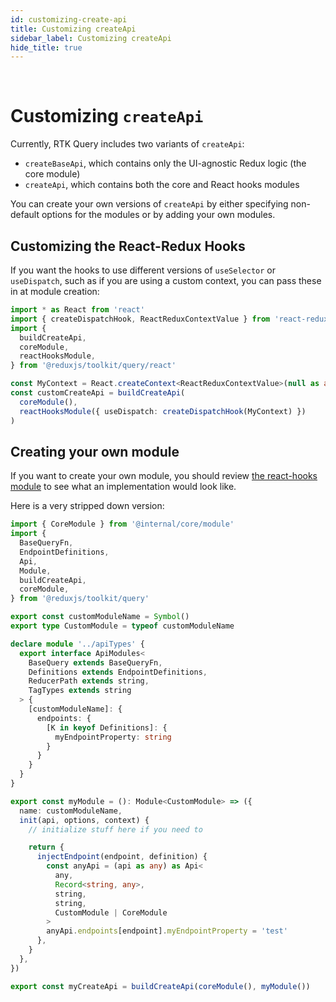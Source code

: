 ```yaml
---
id: customizing-create-api
title: Customizing createApi
sidebar_label: Customizing createApi
hide_title: true
---
```


&nbsp;

# Customizing `createApi`

Currently, RTK Query includes two variants of `createApi`:

- `createBaseApi`, which contains only the UI-agnostic Redux logic (the core module)
- `createApi`, which contains both the core and React hooks modules

You can create your own versions of `createApi` by either specifying non-default options for the modules or by adding your own modules.

## Customizing the React-Redux Hooks

If you want the hooks to use different versions of `useSelector` or `useDispatch`, such as if you are using a custom context, you can pass these in at module creation:

```ts
import * as React from 'react'
import { createDispatchHook, ReactReduxContextValue } from 'react-redux'
import {
  buildCreateApi,
  coreModule,
  reactHooksModule,
} from '@reduxjs/toolkit/query/react'

const MyContext = React.createContext<ReactReduxContextValue>(null as any)
const customCreateApi = buildCreateApi(
  coreModule(),
  reactHooksModule({ useDispatch: createDispatchHook(MyContext) })
)
```

## Creating your own module

If you want to create your own module, you should review [the react-hooks module](https://github.com/reduxjs/redux-toolkit/blob/b74a52935a5840bebca5acdc8e2265e3b6497afa/src/query/react/module.ts) to see what an implementation would look like.

Here is a very stripped down version:

```ts no-transpile
import { CoreModule } from '@internal/core/module'
import {
  BaseQueryFn,
  EndpointDefinitions,
  Api,
  Module,
  buildCreateApi,
  coreModule,
} from '@reduxjs/toolkit/query'

export const customModuleName = Symbol()
export type CustomModule = typeof customModuleName

declare module '../apiTypes' {
  export interface ApiModules<
    BaseQuery extends BaseQueryFn,
    Definitions extends EndpointDefinitions,
    ReducerPath extends string,
    TagTypes extends string
  > {
    [customModuleName]: {
      endpoints: {
        [K in keyof Definitions]: {
          myEndpointProperty: string
        }
      }
    }
  }
}

export const myModule = (): Module<CustomModule> => ({
  name: customModuleName,
  init(api, options, context) {
    // initialize stuff here if you need to

    return {
      injectEndpoint(endpoint, definition) {
        const anyApi = (api as any) as Api<
          any,
          Record<string, any>,
          string,
          string,
          CustomModule | CoreModule
        >
        anyApi.endpoints[endpoint].myEndpointProperty = 'test'
      },
    }
  },
})

export const myCreateApi = buildCreateApi(coreModule(), myModule())
```
